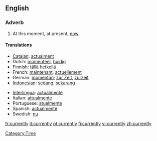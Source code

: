 ==English==

===Adverb===
{{en-adv}}

# At this moment, at present, [[now]].

====Translations====
{{top}}
*[[Catalan]]: [[actualment]]
*Dutch: [[momenteel]], [[huidig]]
*Finnish: [[tällä]] [[hetkellä]]
*French: [[maintenant]], [[actuellement]]
*German: [[momentan]]; [[zur Zeit]], [[zurzeit]]
*[[Indonesian]]: [[sedang]], [[sekarang]]
{{mid}}
*[[Interlingua]]: [[actualmente]]
*Italian: [[attualmente]]
*Portuguese: [[atualmente]]
*Spanish: [[actualmente]]
*Swedish: [[nu]]
{{bottom}}

[[Category:Time]]

[[fr:currently]]
[[it:currently]]
[[pt:currently]]
[[fi:currently]]
[[vi:currently]]
[[zh:currently]]